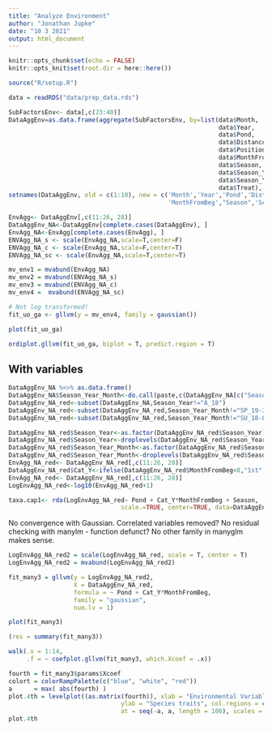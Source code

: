 ```yaml
---
title: "Analyze Environment"
author: "Jonathan Jupke"
date: "10 3 2021"
output: html_document
---
```


```r
knitr::opts_chunk$set(echo = FALSE)
knitr::opts_knit$set(root.dir = here::here())
```
<!-- SETUP -->
```r
source("R/setup.R")
```


```r
data = readRDS("data/prep_data.rds")
```

```r
SubFactorsEnv<- data[,c(23:40)]
DataAggEnv=as.data.frame(aggregate(SubFactorsEnv, by=list(data$Month, 
                                                          data$Year, 
                                                          data$Pond,
                                                          data$Distance_lake,
                                                          data$Position,
                                                          data$MonthFromBeg,
                                                          data$Season,
                                                          data$Season_Year,
                                                          data$Season_Year2,
                                                          data$Treat), FUN=mean,na.rm = T)) %>% setDT
setnames(DataAggEnv, old = c(1:10), new = c('Month','Year','Pond','Dist_Lake','Position',
                                            'MonthFromBeg',"Season",'Season_Year','Season_Year2','Treat'))
```

```r
EnvAgg<- DataAggEnv[,c(11:26, 28)]
DataAggEnv_NA<-DataAggEnv[complete.cases(DataAggEnv), ]
EnvAgg_NA<-EnvAgg[complete.cases(EnvAgg), ]
ENVAgg_NA_s <- scale(EnvAgg_NA,scale=T,center=F)
ENVAgg_NA_c <- scale(EnvAgg_NA,scale=F,center=T)
ENVAgg_NA_sc <- scale(EnvAgg_NA,scale=T,center=T)
```
```r
mv_env1 = mvabund(EnvAgg_NA)
mv_env2 = mvabund(ENVAgg_NA_s)
mv_env3 = mvabund(ENVAgg_NA_c)
mv_env4 =  mvabund(ENVAgg_NA_sc)
```
```r
# Not log transformed! 
fit_uo_ga <- gllvm(y = mv_env4, family = gaussian())
```
```r
plot(fit_uo_ga)
```
```r
ordiplot.gllvm(fit_uo_ga, biplot = T, predict.region = T)
```

## With variables 

```r
DataAggEnv_NA %<>% as.data.frame()
DataAggEnv_NA$Season_Year_Month<-do.call(paste,c(DataAggEnv_NA[c("Season_Year","Month")],sep="-"))
DataAggEnv_NA_red<-subset(DataAggEnv_NA,Season_Year!="A_18")
DataAggEnv_NA_red<-subset(DataAggEnv_NA_red,Season_Year_Month!="SP_19-3")
DataAggEnv_NA_red<-subset(DataAggEnv_NA_red,Season_Year_Month!="SU_18-8")

DataAggEnv_NA_red$Season_Year<-as.factor(DataAggEnv_NA_red$Season_Year)
DataAggEnv_NA_red$Season_Year<-droplevels(DataAggEnv_NA_red$Season_Year)
DataAggEnv_NA_red$Season_Year_Month<-as.factor(DataAggEnv_NA_red$Season_Year_Month)
DataAggEnv_NA_red$Season_Year_Month<-droplevels(DataAggEnv_NA_red$Season_Year_Month)
EnvAgg_NA_red<- DataAggEnv_NA_red[,c(11:26, 28)]  
DataAggEnv_NA_red$Cat_Y<-ifelse(DataAggEnv_NA_red$MonthFromBeg<8,"1st","2nd")
EnvAgg_NA_red<- DataAggEnv_NA_red[,c(11:26, 28)]                           
LogEnvAgg_NA_red<-log10(EnvAgg_NA_red+1)

taxa.cap1<- rda(LogEnvAgg_NA_red~ Pond + Cat_Y*MonthFromBeg + Season,
                               scale.=TRUE, center=TRUE, data=DataAggEnv_NA_red)
```

No convergence with Gaussian. Correlated variables removed? 
No residual checking with manylm - function defunct? 
No other family in manyglm makes sense. 
```r
LogEnvAgg_NA_red2 = scale(LogEnvAgg_NA_red, scale = T, center = T)
LogEnvAgg_NA_red2 = mvabund(LogEnvAgg_NA_red2)

fit_many3 = gllvm(y = LogEnvAgg_NA_red2,
                  X = DataAggEnv_NA_red,
                  formula = ~ Pond + Cat_Y*MonthFromBeg, 
                  family = "gaussian",
                  num.lv = 1)
```
```r
plot(fit_many3)
```
```r
(res = summary(fit_many3))
```
```r
walk(.x = 1:14,
     .f = ~ coefplot.gllvm(fit_many3, which.Xcoef = .x))

```

```r
fourth = fit_many3$params$Xcoef
colort = colorRampPalette(c("blue", "white", "red"))
a      = max( abs(fourth) )
plot.4th = levelplot((as.matrix(fourth)), xlab = "Environmental Variables",
                               ylab = "Species traits", col.regions = colort(100), cex.lab =1.3,
                               at = seq(-a, a, length = 100), scales = list(x = list(rot = 45)))
plot.4th
```

